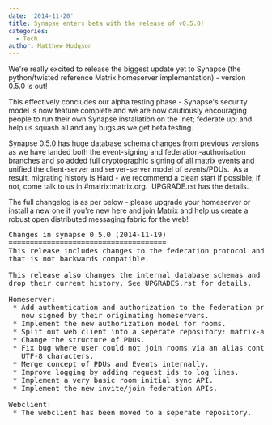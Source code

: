 ```yaml
---
date: '2014-11-20'
title: Synapse enters beta with the release of v0.5.0!
categories:
  - Tech
author: Matthew Hodgson
---
```


We're really excited to release the biggest update yet to Synapse (the python/twisted reference Matrix homeserver implementation) - version 0.5.0 is out!

This effectively concludes our alpha testing phase - Synapse's security model is now feature complete and we are now cautiously encouraging people to run their own Synapse installation on the 'net; federate up; and help us squash all and any bugs as we get beta testing.

Synapse 0.5.0 has huge database schema changes from previous versions as we have landed both the event-signing and federation-authorisation branches and so added full cryptographic signing of all matrix events and unified the client-server and server-server model of events/PDUs.  As a result, migrating history is Hard - we recommend a clean start if possible; if not, come talk to us in #matrix:matrix.org.  UPGRADE.rst has the details.

The full changelog is as per below - please upgrade your homeserver or install a new one if you're new here and join Matrix and help us create a robust open distributed messaging fabric for the web!

<pre>
Changes in synapse 0.5.0 (2014-11-19)
=====================================
This release includes changes to the federation protocol and client-server API
that is not backwards compatible.

This release also changes the internal database schemas and so requires servers to
drop their current history. See UPGRADES.rst for details.

Homeserver:
 * Add authentication and authorization to the federation protocol. Events are
   now signed by their originating homeservers.
 * Implement the new authorization model for rooms.
 * Split out web client into a seperate repository: matrix-angular-sdk.
 * Change the structure of PDUs.
 * Fix bug where user could not join rooms via an alias containing 4-byte
   UTF-8 characters.
 * Merge concept of PDUs and Events internally.
 * Improve logging by adding request ids to log lines.
 * Implement a very basic room initial sync API.
 * Implement the new invite/join federation APIs.

Webclient:
 * The webclient has been moved to a seperate repository.
</pre>